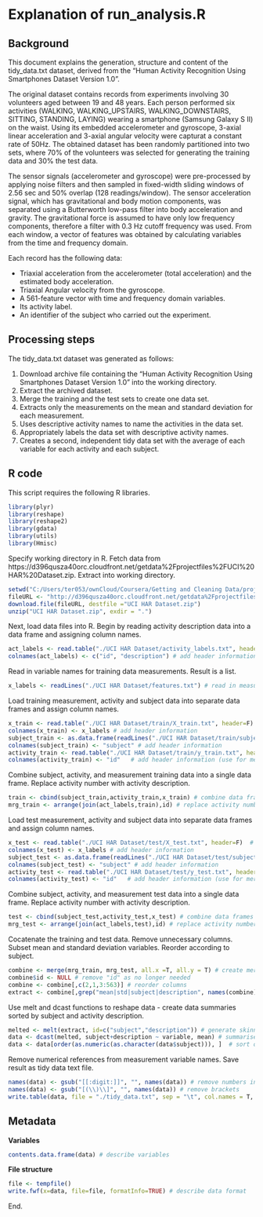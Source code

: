 Explanation of run_analysis.R
========================================================

Background
----------

This document explains the generation, structure and content of the tidy_data.txt dataset, derived from the "Human Activity Recognition Using Smartphones Dataset Version 1.0".

The original dataset contains records from experiments involving 30 volunteers aged between 19 and 48 years. Each person performed six activities (WALKING, WALKING_UPSTAIRS, WALKING_DOWNSTAIRS, SITTING, STANDING, LAYING) wearing a smartphone (Samsung Galaxy S II) on the waist. Using its embedded accelerometer and gyroscope, 3-axial linear acceleration and 3-axial angular velocity were capturat a constant rate of 50Hz. The obtained dataset has been randomly partitioned into two sets, where 70% of the volunteers was selected for generating the training data and 30% the test data. 

The sensor signals (accelerometer and gyroscope) were pre-processed by applying noise filters and then sampled in fixed-width sliding windows of 2.56 sec and 50% overlap (128 readings/window). The sensor acceleration signal, which has gravitational and body motion components, was separated using a Butterworth low-pass filter into body acceleration and gravity. The gravitational force is assumed to have only low frequency components, therefore a filter with 0.3 Hz cutoff frequency was used. From each window, a vector of features was obtained by calculating variables from the time and frequency domain.

Each record has the following data:

<ul>
<li>Triaxial acceleration from the accelerometer (total acceleration) and the estimated body acceleration.</li>
<li>Triaxial Angular velocity from the gyroscope.</li>
<li>A 561-feature vector with time and frequency domain variables.</li>
<li>Its activity label.</li>
<li>An identifier of the subject who carried out the experiment.</li>
</ul>

Processing steps
----------------

The tidy_data.txt dataset was generated as follows:

<ol>
<li>Download archive file containing the "Human Activity Recognition Using Smartphones Dataset Version 1.0" into the working directory.</li>
<li>Extract the archived dataset.</li>
<li>Merge the training and the test sets to create one data set.</li>
<li>Extracts only the measurements on the mean and standard deviation for each measurement.</li>
<li>Uses descriptive activity names to name the activities in the data set.</li>
<li>Appropriately labels the data set with descriptive activity names.</li>
<li>Creates a second, independent tidy data set with the average of each variable for each activity and each subject.
</ol>

R code
------

This script requires the following R libraries.

```r
library(plyr)
library(reshape)
library(reshape2)
library(gdata)
library(utils)
library(Hmisc)
```

Specify working directory in R. Fetch data from https://d396qusza40orc.cloudfront.net/getdata%2Fprojectfiles%2FUCI%20HAR%20Dataset.zip. Extract into working directory. 

```r
setwd("C:/Users/ter053/ownCloud/Coursera/Getting and Cleaning Data/project") # Change path as needed
fileURL <- "http://d396qusza40orc.cloudfront.net/getdata%2Fprojectfiles%2FUCI%20HAR%20Dataset.zip"
download.file(fileURL, destfile ="UCI HAR Dataset.zip")
unzip("UCI HAR Dataset.zip", exdir = ".")
```

Next, load data files into R. Begin by reading activity description data into a data frame and assigning column names.


```r
act_labels <- read.table("./UCI HAR Dataset/activity_labels.txt", header = F) # read in activity numbers and corresponding descriptions
colnames(act_labels) <- c("id", "description") # add header information (id used for merging later)
```

Read in variable names for training data measurements. Result is a list. 

```r
x_labels <- readLines("./UCI HAR Dataset/features.txt") # read in measurement header information
```

Load training measurement, activity and subject data into separate data frames and assign column names.

```r
x_train <- read.table("./UCI HAR Dataset/train/X_train.txt", header=F)  # read in source measurements
colnames(x_train) <- x_labels # add header information
subject_train <- as.data.frame(readLines("./UCI HAR Dataset/train/subject_train.txt"))  # read in subjects
colnames(subject_train) <- "subject" # add header information
activity_train <- read.table("./UCI HAR Dataset/train/y_train.txt", header = F)
colnames(activity_train) <- "id"   # add header information (use for merging later)
```

Combine subject, activity, and measurement training data into a single data frame.  Replace activity number with activity description.

```r
train <- cbind(subject_train,activity_train,x_train) # combine data frames horizontally
mrg_train <- arrange(join(act_labels,train),id) # replace activity numbers with descriptive strings
```

Load test measurement, activity and subject data into separate data frames and assign column names.

```r
x_test <- read.table("./UCI HAR Dataset/test/X_test.txt", header=F)  # read in source measurements
colnames(x_test) <- x_labels # add header information
subject_test <- as.data.frame(readLines("./UCI HAR Dataset/test/subject_test.txt"))  # read in subjects
colnames(subject_test) <- "subject" # add header information
activity_test <- read.table("./UCI HAR Dataset/test/y_test.txt", header = F)
colnames(activity_test) <- "id"   # add header information (use for merging later)
```

Combine subject, activity, and measurement test data into a single data frame.  Replace activity number with activity description.

```r
test <- cbind(subject_test,activity_test,x_test) # combine data frames horizontally
mrg_test <- arrange(join(act_labels,test),id) # replace activity numbers with descriptive strings
```

Cocatenate the training and test data.  Remove unnecessary columns. Subset mean and standard deviation variables. Reorder according to subject.

```r
combine <- merge(mrg_train, mrg_test, all.x =T, all.y = T) # create merged data set
combine$id <- NULL # remove "id" as no longer needed
combine <- combine[,c(2,1,3:563)] # reorder columns
extract <- combine[,grep("mean|std|subject|description", names(combine))] # extract subject, activity description, mean and std deviations only
```

Use melt and dcast functions to reshape data - create data summaries sorted by subject and activity description.

```r
melted <- melt(extract, id=c("subject","description")) # generate skinny data frame
data <- dcast(melted, subject+description ~ variable, mean) # summarise data
data <- data[order(as.numeric(as.character(data$subject))), ]  # sort on subject
```

Remove numerical references from measurement variable names.  Save result as tidy data text file.

```r
names(data) <- gsub("[[:digit:]]", "", names(data)) # remove numbers in measurement headers
names(data) <- gsub("[(\\)\\]", "", names(data)) # remove brackets
write.table(data, file = "./tidy_data.txt", sep = "\t", col.names = T, row.names = F) # generate tidy data set
```


Metadata
--------

**Variables**

```r
contents.data.frame(data) # describe variables
```

**File structure**

```r
file <- tempfile() 
write.fwf(x=data, file=file, formatInfo=TRUE) # describe data format
```

End.